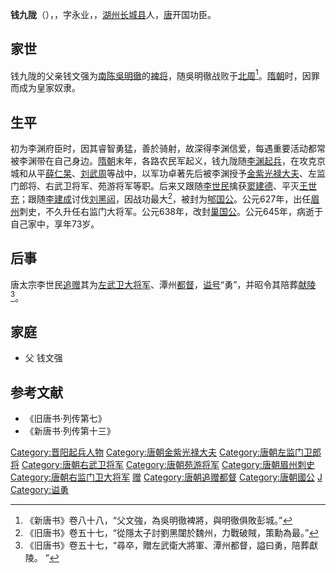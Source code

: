 {{unreferenced|time=2009-07-07T07:31:25+00:00}}
'''钱九陇'''（{{bd|573年||645年|}}），{{fact|初名钱瓛|date=2018-07-09}}，字永业，{{fact|一字贵章|date=2018-07-09}}，[[湖州_(隋朝)|湖州]][[长城县|长城县]]人，[[唐朝|唐]]开国功臣。

==家世==
钱九陇的父亲钱文强为[[南陈|南陈]][[吳明徹|吳明徹]]的[[裨将|裨将]]，随吳明徹战败于[[北周|北周]]<ref>《新唐书》卷八十八，“父文強，為吳明徹裨將，與明徹俱敗彭城。”</ref>。[[隋朝|隋朝]]时，因罪而成为皇家奴隶。

==生平==
初为李渊府臣时，因其睿智勇猛，善於骑射，故深得李渊信爱，每遇重要活动都常被李渊带在自己身边。[[隋朝|隋朝]]末年，各路农民军起义，钱九陇随[[李渊起兵|李渊起兵]]，在攻克京城和从平[[薛仁杲|薛仁杲]]、[[刘武周|刘武周]]等战中，以军功卓著先后被李渊授予[[金紫光禄大夫|金紫光禄大夫]]、左监门郎将、右武卫将军、苑游将军等职。后来又跟随[[李世民|李世民]]擒获[[窦建德|窦建德]]、平灭[[王世充|王世充]]；跟随[[李建成|李建成]]讨伐[[刘黑闼|刘黑闼]]，因战功最大<ref>《旧唐书》卷五十七，“從隱太子討劉黑闥於魏州，力戰破賊，策勳為最。”</ref>，被封为[[郇国公|郇国公]]。公元627年，出任[[眉州|眉州]]刺史，不久升任右监门大将军。公元638年，改封[[巢国公|巢国公]]。公元645年，病逝于自己家中，享年73岁。

==后事==
唐太宗李世民[[追赠|追赠]]其为[[左武卫大将军|左武卫大将军]]、潭州[[都督|都督]]，[[谥号|谥号]]“勇”，并昭令其陪葬[[献陵|献陵]]<ref>《旧唐书》卷五十七，“尋卒，贈左武衛大將軍、潭州都督，謚曰勇，陪葬獻陵。 ”</ref>。

== 家庭 ==

*父 钱文强

==参考文献==
{{reflist}}
{{wikisource|舊唐書/卷57#錢九隴|舊唐書·錢九隴传}}
{{wikisource|新唐書/卷088#錢九隴|新唐書·錢九隴传}}
*《旧唐书·列传第七》
*《新唐书·列传第十三》
{{DEFAULTSORT:Q}}
[[Category:晋阳起兵人物|Category:晋阳起兵人物]]
[[Category:唐朝金紫光禄大夫|Category:唐朝金紫光禄大夫]]
[[Category:唐朝左监门卫郎将|Category:唐朝左监门卫郎将]]
[[Category:唐朝右武卫将军|Category:唐朝右武卫将军]]
[[Category:唐朝苑游将军|Category:唐朝苑游将军]]
[[Category:唐朝眉州刺史|Category:唐朝眉州刺史]]
[[Category:唐朝右监门卫大将军|Category:唐朝右监门卫大将军]]
[[Category:唐朝左武卫大将军|赠]]
[[Category:唐朝追赠都督|Category:唐朝追赠都督]]
[[Category:唐朝國公|Category:唐朝國公]]
[[Category:钱姓|J]]
[[Category:谥勇|Category:谥勇]]